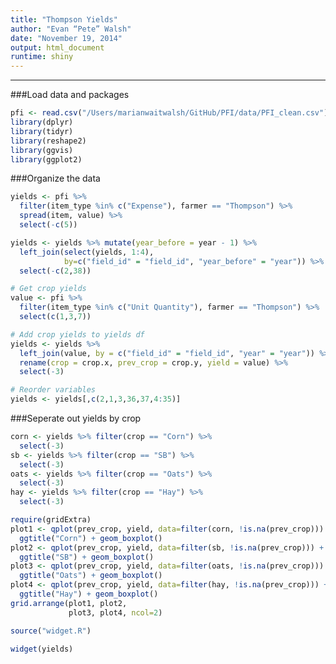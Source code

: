 ```yaml
---
title: "Thompson Yields"
author: "Evan “Pete” Walsh"
date: "November 19, 2014"
output: html_document
runtime: shiny
---
```


<hr>

###Load data and packages

```r
pfi <- read.csv("/Users/marianwaitwalsh/GitHub/PFI/data/PFI_clean.csv")
library(dplyr)
library(tidyr)
library(reshape2)
library(ggvis)
library(ggplot2)
```

###Organize the data

```r
yields <- pfi %>%
  filter(item_type %in% c("Expense"), farmer == "Thompson") %>% 
  spread(item, value) %>% 
  select(-c(5))

yields <- yields %>% mutate(year_before = year - 1) %>%
  left_join(select(yields, 1:4), 
            by=c("field_id" = "field_id", "year_before" = "year")) %>%
  select(-c(2,38))

# Get crop yields
value <- pfi %>% 
  filter(item_type %in% c("Unit Quantity"), farmer == "Thompson") %>%
  select(c(1,3,7))

# Add crop yields to yields df
yields <- yields %>% 
  left_join(value, by = c("field_id" = "field_id", "year" = "year")) %>%
  rename(crop = crop.x, prev_crop = crop.y, yield = value) %>%
  select(-3)

# Reorder variables
yields <- yields[,c(2,1,3,36,37,4:35)]
```

###Seperate out yields by crop

```r
corn <- yields %>% filter(crop == "Corn") %>%
  select(-3)
sb <- yields %>% filter(crop == "SB") %>%
  select(-3)
oats <- yields %>% filter(crop == "Oats") %>%
  select(-3)
hay <- yields %>% filter(crop == "Hay") %>%
  select(-3)
```

```r
require(gridExtra)
plot1 <- qplot(prev_crop, yield, data=filter(corn, !is.na(prev_crop))) +
  ggtitle("Corn") + geom_boxplot()
plot2 <- qplot(prev_crop, yield, data=filter(sb, !is.na(prev_crop))) + 
  ggtitle("SB") + geom_boxplot()
plot3 <- qplot(prev_crop, yield, data=filter(oats, !is.na(prev_crop))) +
  ggtitle("Oats") + geom_boxplot()
plot4 <- qplot(prev_crop, yield, data=filter(hay, !is.na(prev_crop))) + 
  ggtitle("Hay") + geom_boxplot()
grid.arrange(plot1, plot2, 
             plot3, plot4, ncol=2)
```

```r
source("widget.R")
```

```r
widget(yields)
``` 